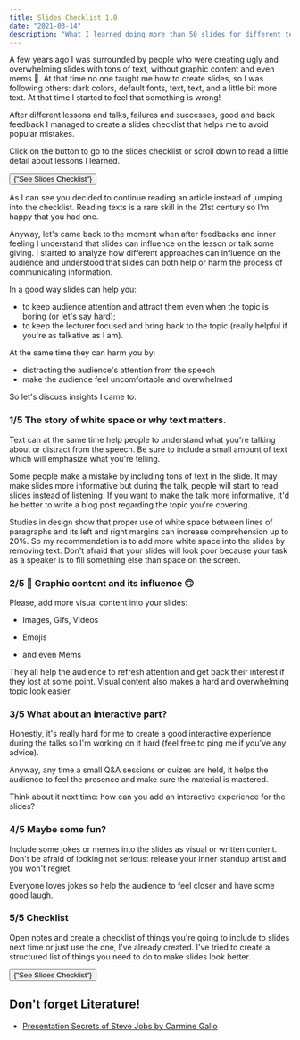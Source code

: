 ```yaml
---
title: Slides Checklist 1.0
date: "2021-03-14"
description: "What I learned doing more than 50 slides for different tech and non-tech courses and talks."
---
```


A few years ago I was surrounded by people who were creating ugly and overwhelming slides with
tons of text, without graphic content and even mems 🥺. At that time no one taught me how to create slides,
so I was following others: dark colors, default fonts, text, text, and a little bit more text.
At that time I started to feel that something is wrong!

After different lessons and talks, failures and successes, good and back feedback I managed to create
a slides checklist that helps me to avoid popular mistakes.

Click on the button to go to the slides checklist or scroll down to read a little detail about lessons I learned.

<Link href="/library/slides?checklist=show">
  <button
    type="link"
    class="w-full flex items-center justify-center px-8 py-2 border border-transparent text-base font-medium rounded-md text-indigo-700 bg-indigo-100 hover:bg-indigo-200 md:py-2 md:text-lg md:px-10"
  >
    {"See Slides Checklist"}
  </button>
</Link>

<!-- ## Table of contents

- [Motives](#motives)
- [1/5 The story of white space or why text matters](#part-2-applications)
- [2/5 🙂 Graphic content and its influence 🙃](#part-3-notifications)
- [3/5 What about an interactive part?](#part-3-notifications)
- [4/5 Maybe some fun?](#part-3-notifications)
- [5/5 Checklist](#part-3-notifications)
- [Literature](#literature) -->

As I can see you decided to continue reading an article instead of jumping into the checklist.
Reading texts is a rare skill in the 21st century so I'm happy that you had one.

Anyway, let's came back to the moment when after feedbacks and inner feeling I understand that slides
can influence on the lesson or talk some giving.
I started to analyze how different approaches can influence on the audience and
understood that slides can both help or harm the process of communicating information.

In a good way slides can help you:

- to keep audience attention and attract them even when the topic is boring (or let's say hard);
- to keep the lecturer focused and bring back to the topic (really helpful if you're as talkative as I am).

At the same time they can harm you by:

- distracting the audience's attention from the speech
- make the audience feel uncomfortable and overwhelmed

So let's discuss insights I came to:

### 1/5 The story of white space or why text matters.

Text can at the same time help people to understand what you're talking about or distract from the speech.
Be sure to include a small amount of text which will emphasize what you're telling.

Some people make a mistake by including tons of text in the slide.
It may make slides more informative but during the talk, people will start to read slides instead of listening.
If you want to make the talk more informative, it'd be better to write a blog post regarding the topic you're covering.

Studies in design show that proper use of white space between lines of paragraphs and its left and right margins can increase comprehension up to 20%.
So my recommendation is to add more white space into the slides by removing text.
Don't afraid that your slides will look poor because your task as a speaker is to fill something else than space on the screen.

### 2/5 🙂 Graphic content and its influence 🙃

Please, add more visual content into your slides:

- Images, Gifs, Videos
- Emojis

- and even Mems

They all help the audience to refresh attention and get back their interest if they lost at some point.
Visual content also makes a hard and overwhelming topic look easier.

### 3/5 What about an interactive part?

Honestly, it's really hard for me to create a good interactive experience during the talks
so I'm working on it hard (feel free to ping me if you've any advice).

Anyway, any time a small Q&A sessions or quizes are held, it helps the audience to feel the presence and make
sure the material is mastered.

Think about it next time: how can you add an interactive experience for the slides?

### 4/5 Maybe some fun?

Include some jokes or memes into the slides as visual or written content.
Don't be afraid of looking not serious: release your inner standup artist and you won't regret.

Everyone loves jokes so help the audience to feel closer and have some good laugh.

### 5/5 Checklist

Open notes and create a checklist of things you're going to include to slides next time or just use the one, I've already created.
I've tried to create a structured list of things you need to do to make slides look better.

<Link href="/library/slides?checklist=show">
  <button
    type="link"
    class="w-full flex items-center justify-center px-8 py-2 border border-transparent text-base font-medium rounded-md text-white bg-indigo-600 hover:bg-indigo-700 md:py-2 md:text-lg md:px-10"
  >
    {"See Slides Checklist"}
  </button>
</Link>

## Don't forget Literature!

- [Presentation Secrets of Steve Jobs by Carmine Gallo](https://www.amazon.com/Presentation-Secrets-Steve-Jobs-Insanely/dp/1491514310)
